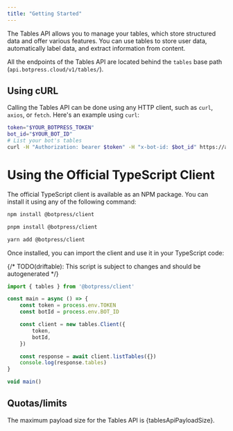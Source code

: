 ```yaml
---
title: "Getting Started"
---
```



The Tables API allows you to manage your tables, which store structured data and offer various features. You can use tables to store user data, automatically label data, and extract information from content.

All the endpoints of the Tables API are located behind the `tables` base path (`api.botpress.cloud/v1/tables/`).

## Using cURL

Calling the Tables API can be done using any HTTP client, such as `curl`, `axios`, or `fetch`. Here's an example using `curl`:

```bash
token="$YOUR_BOTPRESS_TOKEN"
bot_id="$YOUR_BOT_ID"
# List your bot's tables
curl -H "Authorization: bearer $token" -H "x-bot-id: $bot_id" https://api.botpress.cloud/v1/tables
```

# Using the Official TypeScript Client

The official TypeScript client is available as an NPM package. You can install it using any of the following command:

<CodeGroup>

```bash npm
npm install @botpress/client
```

```bash pnpm
pnpm install @botpress/client
```

```bash yarn
yarn add @botpress/client
```

</CodeGroup>

Once installed, you can import the client and use it in your TypeScript code:

{/* TODO(driftable): This script is subject to changes and should be autogenerated */}
```ts
import { tables } from '@botpress/client'

const main = async () => {
    const token = process.env.TOKEN
    const botId = process.env.BOT_ID

    const client = new tables.Client({
        token,
        botId,
    })

    const response = await client.listTables({})
    console.log(response.tables)
}

void main()
```

## Quotas/limits

The maximum payload size for the Tables API is {tablesApiPayloadSize}.
